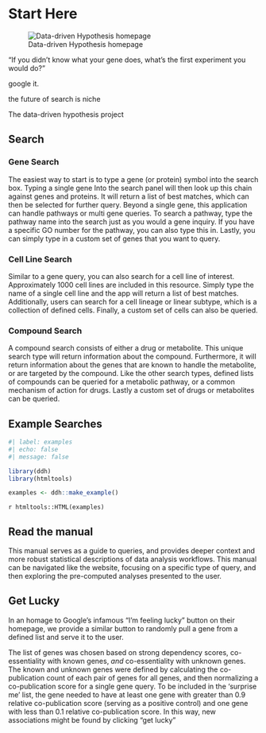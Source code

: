 # Start Here {.unnumbered}

![Data-driven Hypothesis homepage](media/homepage.png)

"If you didn't know what your gene does, what's the first experiment you would do?"

google it.

the future of search is niche

The data-driven hypothesis project

## Search

### Gene Search
  
The easiest way to start is to type a gene (or protein) symbol into the search box. Typing a single gene Into the search panel will then look up this chain against genes and proteins. It will return a list of best matches, which can then be selected for further query. Beyond a single gene, this application can handle pathways or multi gene queries. To search a pathway, type the pathway name into the search just as you would a gene inquiry. If you have a specific GO number for the pathway, you can also type this in. Lastly, you can simply type in a custom set of genes that you want to query.

### Cell Line Search

Similar to a gene query, you can also search for a cell line of interest. Approximately 1000 cell lines are included in this resource. Simply type the name of a single cell line and the app will return a list of best matches. Additionally, users can search for a cell lineage or linear subtype, which is a collection of defined cells. Finally, a custom set of cells can also be queried.

### Compound Search

A compound search consists of either a drug or metabolite. This unique search type will return information about the compound. Furthermore, it will return information about the genes that are known to handle the metabolite, or are targeted by the compound. Like the other search types, defined lists of compounds can be queried for a metabolic pathway, or a common mechanism of action for drugs. Lastly a custom set of drugs or metabolites can be queried.

## Example Searches
```r
#| label: examples
#| echo: false
#| message: false

library(ddh)
library(htmltools)

examples <- ddh::make_example()
```
`r htmltools::HTML(examples)`  
  
## Read the manual

This manual serves as a guide to queries, and provides deeper context and more robust statistical descriptions of data analysis workflows. This manual can be navigated like the website, focusing on a specific type of query, and then exploring the pre-computed analyses presented to the user.

## Get Lucky

In an homage to Google's infamous "I'm feeling lucky" button on their homepage, we provide a similar button to randomly pull a gene from a defined list and serve it to the user.

The list of genes was chosen based on strong dependency scores, co-essentiality with known genes, *and* co-essentiality with unknown genes. The known and unknown genes were defined by calculating the co-publication count of each pair of genes for all genes, and then normalizing a co-publication score for a single gene query. To be included in the 'surprise me' list, the gene needed to have at least one gene with greater than 0.9 relative co-publication score (serving as a positive control) and one gene with less than 0.1 relative co-publication score. In this way, new associations might be found by clicking "get lucky"
